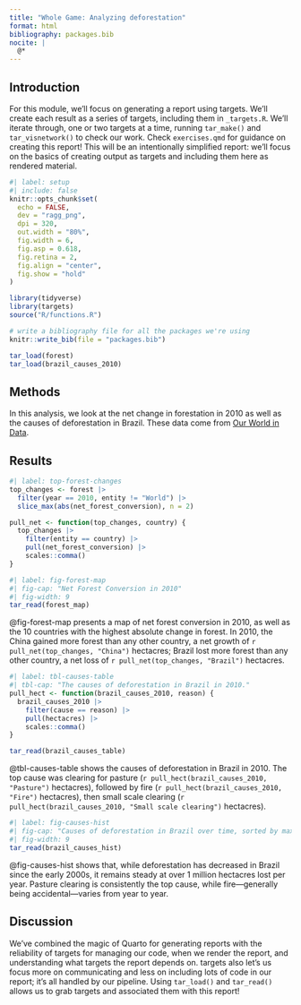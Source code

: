 ```yaml
---
title: "Whole Game: Analyzing deforestation"
format: html
bibliography: packages.bib
nocite: |
  @*
---
```


## Introduction

For this module, we'll focus on generating a report using targets.
We'll create each result as a series of targets, including them in `_targets.R`.
We'll iterate through, one or two targets at a time, running `tar_make()` and `tar_visnetwork()` to check our work.
Check `exercises.qmd` for guidance on creating this report!
This will be an intentionally simplified report: we'll focus on the basics of creating output as targets and including them here as rendered material.

```r
#| label: setup
#| include: false
knitr::opts_chunk$set(
  echo = FALSE, 
  dev = "ragg_png",
  dpi = 320, 
  out.width = "80%",
  fig.width = 6,
  fig.asp = 0.618,
  fig.retina = 2,
  fig.align = "center",
  fig.show = "hold"
)

library(tidyverse)
library(targets)
source("R/functions.R")

# write a bibliography file for all the packages we're using
knitr::write_bib(file = "packages.bib")

tar_load(forest)
tar_load(brazil_causes_2010)
```

## Methods

In this analysis, we look at the net change in forestation in 2010 as well as the causes of deforestation in Brazil.
These data come from [Our World in Data](https://ourworldindata.org/forests-and-deforestation).

## Results

```r
#| label: top-forest-changes
top_changes <- forest |> 
  filter(year == 2010, entity != "World") |> 
  slice_max(abs(net_forest_conversion), n = 2)

pull_net <- function(top_changes, country) {
  top_changes |> 
    filter(entity == country) |> 
    pull(net_forest_conversion) |> 
    scales::comma()
}
```

```r
#| label: fig-forest-map
#| fig-cap: "Net Forest Conversion in 2010"
#| fig-width: 9
tar_read(forest_map)
```

@fig-forest-map presents a map of net forest conversion in 2010, as well as the 10 countries with the highest absolute change in forest.
In 2010, the China gained more forest than any other country, a net growth of `r pull_net(top_changes, "China")` hectacres; Brazil lost more forest than any other country, a net loss of `r pull_net(top_changes, "Brazil")` hectacres.

```r
#| label: tbl-causes-table
#| tbl-cap: "The causes of deforestation in Brazil in 2010."
pull_hect <- function(brazil_causes_2010, reason) {
  brazil_causes_2010 |> 
    filter(cause == reason) |> 
    pull(hectacres) |> 
    scales::comma()
}

tar_read(brazil_causes_table)
```

@tbl-causes-table shows the causes of deforestation in Brazil in 2010.
The top cause was clearing for pasture (`r pull_hect(brazil_causes_2010, "Pasture")` hectacres), followed by fire (`r pull_hect(brazil_causes_2010, "Fire")` hectacres), then small scale clearing (`r pull_hect(brazil_causes_2010, "Small scale clearing")` hectacres).

```r
#| label: fig-causes-hist
#| fig-cap: "Causes of deforestation in Brazil over time, sorted by maximum loss"
#| fig-width: 9
tar_read(brazil_causes_hist)
```

@fig-causes-hist shows that, while deforestation has decreased in Brazil since the early 2000s, it remains steady at over 1 million hectacres lost per year.
Pasture clearing is consistently the top cause, while fire---generally being accidental---varies from year to year.

## Discussion

We've combined the magic of Quarto for generating reports with the reliability of targets for managing our code, when we render the report, and understanding what targets the report depends on.
targets also let's us focus more on communicating and less on including lots of code in our report; it's all handled by our pipeline.
Using `tar_load()` and `tar_read()` allows us to grab targets and associated them with this report!
